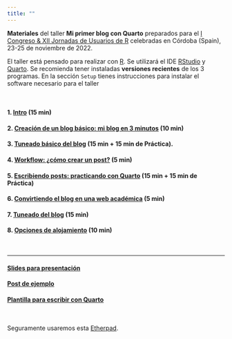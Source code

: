 ```yaml
---
title: ""
---
```


**Materiales** del taller **Mi primer blog con Quarto** preparados para el [I Congreso & XII Jornadas de Usuarios de R](http://r-es.org/12jr/){target="_blank"} celebradas en Córdoba (Spain), 23-25 de noviembre de 2022.

El taller está pensado para realizar con [R](https://cran.r-project.org/){target="_blank"}. Se utilizará el IDE [RStudio](https://www.rstudio.com/products/rstudio/){target="_blank"} y [Quarto](https://quarto.org/){target="_blank"}. Se recomienda tener instaladas **versiones recientes** de los 3 programas. En la sección `Setup` tienes instrucciones para instalar el software necesario para el taller

<br>



#### 1. [Intro](./taller/01_taller_slides.html){target="_blank"} (15 min)

#### 2. [Creación de un blog básico: mi blog en 3 minutos](./taller/02_taller_crear-blog-basico.qmd){target="_blank"} (10 min)

#### 3. [Tuneado básico del blog](./taller/03_taller_tuneado-basico.qmd){target="_blank"} (15 min + 15 min de Práctica). 

#### 4. [Workflow: ¿cómo crear un post?](./taller/04_taller_crear-post.qmd){target="_blank"} (5 min)

#### 5. [Escribiendo posts: practicando con Quarto](./taller/05_taller_escribir-posts.qmd){target="_blank"} (15 min + 15 min de Práctica)

#### 6. [Convirtiendo el blog en una web académica](./taller/06_taller_convertir-en-web.qmd){target="_blank"} (5 min)

#### 7. [Tuneado del blog](./taller/07_taller_tuneado-del-blog.qmd){target="_blank"} (15 min)

#### 8. [Opciones de alojamiento](./taller/08_taller_alojamiento.qmd){target="_blank"} (10 min)


<br>

----------------------


#### [Slides para presentación](./taller/slides_tareas_01.html){target="_blank"} 


#### [Post de ejemplo](./taller/ejemplo-de-post.html){target="_blank"} 


#### [Plantilla para escribir con Quarto](./taller/09_taller_plantilla_escribir_quarto.qmd){target="_blank"} 

<br>

Seguramente usaremos esta [Etherpad](https://etherpad.wikimedia.org/p/curso_intro_DS_UV){target="_blank"}.



